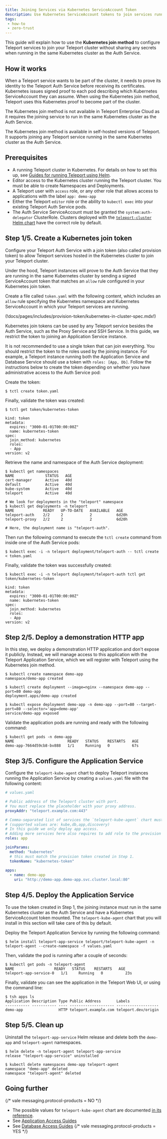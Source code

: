 ```yaml
---
title: Joining Services via Kubernetes ServiceAccount Token
description: Use Kubernetes ServiceAccount tokens to join services running in the same Kubernetes cluster as the Auth Service.
tags:
 - how-to
 - zero-trust
---
```


This guide will explain how to use the **Kubernetes join method** to configure
Teleport services to join your Teleport cluster without sharing any
secrets when running in the same Kubernetes cluster as the Auth Service.

## How it works

When a Teleport service wants to be part of the cluster, it needs to prove
its identity to the Teleport Auth Service before receiving its certificates.
Kubernetes issues signed proof to each pod describing which Kubernetes
ServiceAccount they can assume. When using the Kubernetes join
method, Teleport uses this Kubernetes proof to become part of the cluster.

<Admonition type="warning">

The Kubernetes join method is not available in Teleport Enterprise Cloud as it requires the
joining service to run in the same Kubernetes cluster as the Auth Service.

</Admonition>

The Kubernetes join method is available in self-hosted versions of Teleport.
It supports joining any Teleport service running in the same Kubernetes cluster
as the Auth Service.

## Prerequisites

- A running Teleport cluster in Kubernetes. For details on how to set this up,
  see [Guides for running Teleport using Helm](../../zero-trust-access/deploy-a-cluster/helm-deployments/helm-deployments.mdx).
- Editor access to the Kubernetes cluster running the Teleport cluster.
  You must be able to create Namespaces and Deployments.
- A Teleport user with `access` role, or any other role that allows access to
  applications with the label `app: demo-app`
- Either the Teleport `editor` role or the ability to `kubectl exec` into your
  existing Teleport Auth Service pods.
- The Auth Service ServiceAccount must be granted the `system:auth-delegator`
  ClusterRole. Clusters deployed with the [`teleport-cluster` Helm
  chart](../../reference/helm-reference/teleport-cluster.mdx) 
  have the correct role by default.

## Step 1/5. Create a Kubernetes join token

Configure your Teleport Auth Service with a join token (also called provision
token) to allow Teleport services hosted in the Kubernetes cluster to
join your Teleport cluster.

Under the hood, Teleport instances will prove to the Auth Service that
they are running in the same Kubernetes cluster by sending a signed ServiceAccount
token that matches an `allow` rule configured in your Kubernetes join token.

Create a file called `token.yaml` with the following content, which includes
an `allow` rule specifying the Kubernetes namespace and Kubernetes
ServiceAccount in which your Teleport services are running.

(!docs/pages/includes/provision-token/kubernetes-in-cluster-spec.mdx!)

Kubernetes join tokens can be used by any Teleport service besides the Auth Service, such as the Proxy Service and SSH Service. In this
guide, we restrict the token to joining an Application Service instance.

It is not recommended to use a single token that can join everything. You should
restrict the token to the roles used by the joining instance. For example, a Teleport
instance running both the Application Service and Database Service should use a token with
`roles: [App, Db]`.
Follow the instructions below to create the token depending on whether you have administrative access to the Auth Service pod:
<Tabs>
<TabItem label="Using tctl locally as your current user">

Create the token:

```code
$ tctl create token.yaml
```

Finally, validate the token was created:

```code
$ tctl get token/kubernetes-token

kind: token
metadata:
  expires: "3000-01-01T00:00:00Z"
  name: kubernetes-token
spec:
  join_method: kubernetes
  roles:
  - App
version: v2
```

</TabItem>
<TabItem label="Using tctl on the Auth Service as an admin">
Retrieve the name and namespace of the Auth Service deployment:

```code
$ kubectl get namespaces
NAME              STATUS   AGE
cert-manager      Active   40d
default           Active   40d
kube-system       Active   40d
teleport          Active   40d

# We look for deployments in the "teleport" namespace
$ kubectl get deployments -n teleport
NAME             READY   UP-TO-DATE   AVAILABLE   AGE
teleport-auth    2/2     2            2           6d20h
teleport-proxy   2/2     2            2           6d20h

# Here, the deployment name is "teleport-auth".
```

Then run the following command to execute the `tctl create` command from inside
one of the Auth Service pods:

```code
$ kubectl exec -i -n teleport deployment/teleport-auth -- tctl create < token.yaml
```

Finally, validate the token was successfully created:

```code
$ kubectl exec -i -n teleport deployment/teleport-auth tctl get token/kubernetes-token

kind: token
metadata:
  expires: "3000-01-01T00:00:00Z"
  name: kubernetes-token
spec:
  join_method: kubernetes
  roles:
  - App
version: v2
```

</TabItem>
</Tabs>

## Step 2/5. Deploy a demonstration HTTP app

In this step, we deploy a demonstration HTTP application and don't expose it
publicly. Instead, we will manage access to this application with the Teleport
Application Service, which we will register with Teleport using the Kubernetes
join method.

```code
$ kubectl create namespace demo-app
namespace/demo-app created

$ kubectl create deployment --image=nginx --namespace demo-app --port=80 demo-app
deployment.apps/demo-app created

$ kubectl expose deployment demo-app -n demo-app --port=80 --target-port=80 --selector='app=demo-app'
service/demo-app exposed
```

Validate the application pods are running and ready with the following command:

```code
$ kubectl get pods -n demo-app
NAME                        READY   STATUS    RESTARTS   AGE
demo-app-7664d59cb8-bv888   1/1     Running   0          67s
```

## Step 3/5. Configure the Application Service


Configure the `teleport-kube-agent` chart to deploy Teleport instances running
the Application Service by creating a `values.yaml` file with the
following content:

```yaml
# values.yaml

# Public address of the Teleport cluster with port.
# You must replace the placeholder with your proxy address.
proxyAddr: "teleport.example.com:443"

# Comma-separated list of services the `teleport-kube-agent` chart must run
# (supported values are: kube,db,app,discovery)
# In this guide we only deploy app access.
# Adding more services here also requires to add role to the provision token created in step 1.
roles: app

joinParams:
  method: "kubernetes"
  # this must match the provision token created in Step 1.
  tokenName: "kubernetes-token"
  
apps:
  - name: demo-app
    uri: "http://demo-app.demo-app.svc.cluster.local:80"
```

## Step 4/5. Deploy the Application Service

To use the token created in Step 1, the joining instance must run in the same
Kubernetes cluster as the Auth Service and have a Kubernetes ServiceAccount
token mounted.
The `teleport-kube-agent` chart that you will install in this section will take care of this by default.

Deploy the Teleport Application Service by running the following command:

```code
$ helm install teleport-app-service teleport/teleport-kube-agent -n teleport-agent --create-namespace -f values.yaml
```

Then, validate the pod is running after a couple of seconds:

```code
$ kubectl get pods -n teleport-agent
NAME                  READY   STATUS    RESTARTS   AGE
teleport-app-service-0   1/1     Running   0          23s
```

Finally, validate you can see the application in the Teleport Web UI, or using
the command line:

```code
$ tsh apps ls
Application Description Type Public Address       Labels              
----------- ----------- ---- -------------------- ------------------- 
demo-app                HTTP teleport.example.com teleport.dev/origin 
```

## Step 5/5. Clean up

Uninstall the `teleport-app-service` Helm release and delete both the `demo-app`
and `teleport-agent` namespaces.

```code
$ helm delete -n teleport-agent teleport-app-service
release "teleport-app-service" uninstalled

$ kubectl delete namespaces demo-app teleport-agent
namespace "demo-app" deleted
namespace "teleport-agent" deleted
```

## Going further

{/* vale messaging.protocol-products = NO */}
- The possible values for `teleport-kube-agent` chart are documented
  [in its reference](../../reference/helm-reference/teleport-kube-agent.mdx).
- See [Application Access Guides](../application-access/guides/guides.mdx)
- See [Database Access Guides](../database-access/guides/guides.mdx)
{/* vale messaging.protocol-products = YES */}
